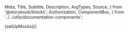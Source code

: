   Meta,
  Title,
  Subtitle,
  Description,
  ArgTypes,
  Source,
} from '@storybook/blocks';
  Authorization,
  ComponentBox,
} from '../../utils/documentation-components';

{setUpMocks()}

<Meta
  title="Merchant Tools/Checkouts List"
  Components="justifi-checkouts-list"
  of={JustifiCheckoutsList}
/>

<Title />

Component to render a formated list of checkouts for the requested account.

# Index

- [Props, events and methods](#props-events-and-methods)
  - [Events usage](#events-usage)
- [Example usage](#example-usage)

# Props, events and methods

---

<ArgTypes exclude={['theme']} />

<Authorization
  actions={['read', 'write']}
  entity="account"
  identification="account_id"
/>

## Events usage

All table components emit an event when a row is clicked with the necessary information to call the appropriate `Details` component for that entity.

<Source dark language="html" code={codeExampleEventHandling} />

# Example Usage

<ComponentBox>
  <justifi-checkouts-list account-id="123" auth-token="123abc" />
</ComponentBox>

---

<Source dark language="html" code={codeExampleFull} />
